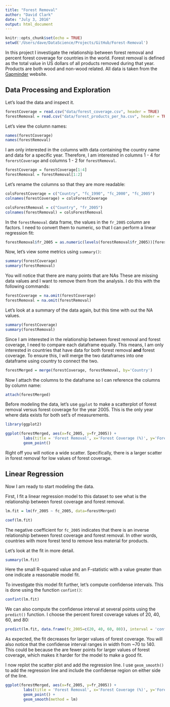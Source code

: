 ```yaml
---
title: "Forest Removal"
author: "David Clark"
date: "July 3, 2016"
output: html_document
---
```


```r
knitr::opts_chunk$set(echo = TRUE)
setwd('/Users/dave/DataScience/Projects/GitHub/Forest-Removal')
```

In this project I investigate the relationship between forest removal and
percent forest coverage for countries in the world. Forest removal is defined as
the total value in US dollars of all products removed during that year. Products
are both wood and non-wood related. All data is taken from the [Gapminder](https://www.gapminder.org/) website.

## Data Processing and Exploration

Let's load the data and inspect it.

```r
forestCoverage = read.csv("data/forest_coverage.csv", header = TRUE)
forestRemoval = read.csv("data/forest_products_per_ha.csv", header = TRUE, na.strings = "")
```

Let's view the column names:

```r
names(forestCoverage)
names(forestRemoval)
```

I am only interested in the columns with data containing the country name and 
data for a specific year. Therefore, I am interested in columns 1 - 4 for 
`forerstCoverage` and columns 1 - 2 for `forestRemoval`.

```r
forestCoverage = forestCoverage[1:4]
forestRemoval = forestRemoval[1:2]
```

Let's rename the columns so that they are more readable:

```r
colsForestCoverage = c("Country", "fc_1990", "fc_2000", "fc_2005")
colnames(forestCoverage) = colsForestCoverage

colsForestRemoval = c("Country", "fr_2005")
colnames(forestRemoval) = colsForestRemoval
```

In the `forestRemoval` data frame, the values in the `fr_2005` column are factors.
I need to convert them to numeric, so that I can perform a linear regression fit:

```r
forestRemoval$fr_2005 = as.numeric(levels(forestRemoval$fr_2005))[forestRemoval$fr_2005]
```

Now, let's view some metrics using `summary()`:

```r
summary(forestCoverage)
summary(forestRemoval)
```

You will notice that there are many points that are NAs These are missing data
values and I want to remove them from the analysis. I do this with the following
commands:

```r
forestCoverage = na.omit(forestCoverage)
forestRemoval = na.omit(forestRemoval)
```

Let's look at a summary of the data again, but this time with out the NA values.

```r
summary(forestCoverage)
summary(forestRemoval)
```

Since I am interested in the relationship between forest removal and forest
coverage, I need to compare each dataframe equally. This means, I am only
interested in countries that have data for both forest removal **and** forest
coverage. To ensure this, I will merge the two dataframes into one dataframe 
using country to connect the two.

```r
forestMerged = merge(forestCoverage, forestRemoval, by='Country')
```

Now I attach the columns to the dataframe so I can reference the columns by
column name:

```r
attach(forestMerged)
```

Before modeling the data, let's use `ggplot` to make a scatterplot of forest
removal versus forest coverage for the year 2005. This is the only year where
data exists for both set's of measurements.

```r
library(ggplot2)
```

```r
ggplot(forestMerged, aes(x=fc_2005, y=fr_2005)) +
        labs(title = 'Forest Removal', x='Forest Coverage (%)', y='Forest Removal') +
        geom_point()
```

Right off you will notice a wide scatter.  Specifically, there is a larger scatter
in forest removal for low values of forest coverage.

## Linear Regression

Now I am ready to start modeling the data.

First, I fit a linear regression model to this dataset to see what is the 
relationship between forest coverage and forest removal.

```r
lm.fit = lm(fr_2005 ~ fc_2005, data=forestMerged)

coef(lm.fit)
```

The negative coefficient for `fc_2005` indicates that there is an inverse
relationship between forest coverage and forest removal. In other words, 
countries with more forest tend to remove less material for products.

Let's look at the fit in more detail.

```r
summary(lm.fit)
```

Here the small R-squared value and an F-statistic with a value greater than one
indicate a reasonable model fit.

To investigate this model fit further, let's compute confidense intervals. This
is done using the function `confint()`:

```r
confint(lm.fit)
```

We can also compute the confidense interval at several points using the 
`predict()` function. I choose the percent forest coverage values of 20, 40, 60,
and 80:

```r
predict(lm.fit, data.frame(fc_2005=c(20, 40, 60, 80)), interval = 'confidence')
```

As expected, the fit decreases for larger values of forest coverage. You will
also notice that the confidense interval ranges in width from ~70 to 140. This
could be because the are fewer points for larger values of forest coverage, 
which makes it harder for the model to make a good fit.

I now replot the scatter plot and add the regression line. I use `geom_smooth()`
to add the regression line and include the confidense region on either side of
the line.

```r
ggplot(forestMerged, aes(x=fc_2005, y=fr_2005)) +
        labs(title = 'Forest Removal', x='Forest Coverage (%)', y='Forest Removal') +
        geom_point() +
        geom_smooth(method = lm)
```



